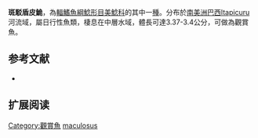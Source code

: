 {{Speciesbox
| name = 斑駁盾皮鮠
| image = 
| image_width = 250px
| image_caption = 
| status = LC
| status_system = IUCN3.1
| genus = Aspidoras
| species = maculosus
| authority = Nijssen & Isbrücker, 1979
| synonyms = 
}}

'''斑駁盾皮鮠'''，為[[輻鰭魚綱|輻鰭魚綱]][[鯰形目|鯰形目]][[美鯰科|美鯰科]]的其中一[[種|種]]。分布於[[南美洲|南美洲]][[巴西|巴西]]Itapicuru河流域，屬日行性魚類，棲息在中層水域，體長可達3.37-3.4公分，可做為觀賞魚。

==参考文献==
*{{FishBase_species|genus=Aspidoras|species=maculosus|year=2011|month=12}}

== 扩展阅读 ==
{{refbegin}}
{{wikispecies-inline|Aspidoras maculosus|斑駁盾皮鮠}}
{{refend}}
{{Taxonbar|from=Q6429843}}

[[Category:觀賞魚|Category:觀賞魚]]
[[Category:盾皮鮠屬|maculosus]]